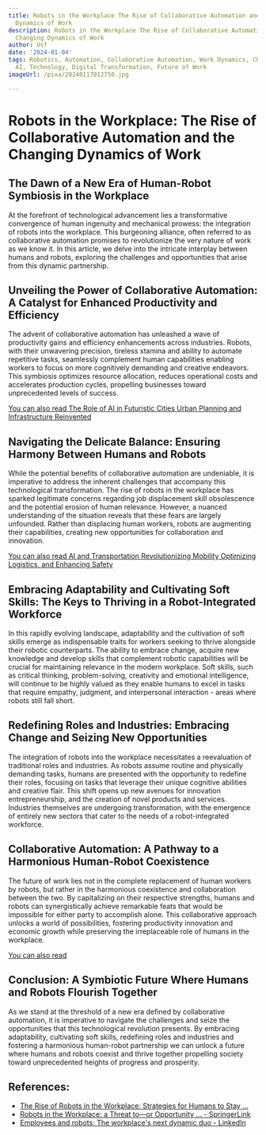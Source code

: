```yaml
---
title: Robots in the Workplace The Rise of Collaborative Automation and the Changing
  Dynamics of Work
description: Robots in the Workplace The Rise of Collaborative Automation and the
  Changing Dynamics of Work
author: Usf
date: '2024-01-04'
tags: Robotics, Automation, Collaborative Automation, Work Dynamics, Changing Workplace,
  AI, Technology, Digital Transformation, Future of Work
imageUrl: /pixa/20240117012750.jpg

---
```

# **Robots in the  Workplace: The  Rise of Collaborative Automation and the Changing Dynamics of  Work**

## The Dawn of a New Era of Human-Robot Symbiosis in the Workplace

At the forefront of technological  advancement lies a transformative convergence of human  ingenuity and mechanical prowess: the integration of robots into the  workplace.  This burgeoning alliance, often referred  to as collaborative automation promises to revolutionize  the very  nature of work as we know it. In this  article,  we delve into the intricate interplay between humans and  robots, exploring the challenges and opportunities that arise from this dynamic partnership.

## Unveiling the Power of Collaborative Automation:  A Catalyst for Enhanced Productivity and Efficiency

The advent of collaborative automation has unleashed a wave  of productivity gains  and efficiency enhancements across industries. Robots, with their unwavering precision,  tireless stamina and ability to automate  repetitive tasks, seamlessly complement human capabilities enabling workers to focus on more cognitively demanding and  creative endeavors. This  symbiosis optimizes resource allocation, reduces operational costs and accelerates production cycles, propelling businesses  toward unprecedented levels  of success.

[You can also read The Role of AI in Futuristic Cities Urban Planning and Infrastructure Reinvented](The%20Role%20of%20AI%20in%20Futuristic%20Cities%20Urban%20Planning%20and%20Infrastructure%20Reinvented)


## Navigating the  Delicate Balance: Ensuring Harmony Between  Humans and Robots

While  the potential benefits of collaborative automation are undeniable, it is imperative to address the inherent challenges that accompany this technological transformation. The rise of robots  in the workplace has  sparked legitimate concerns regarding job displacement skill obsolescence and the potential erosion of  human relevance.  However, a  nuanced understanding of the situation reveals that these fears  are largely unfounded. Rather than displacing human workers, robots are augmenting their capabilities, creating new opportunities for collaboration and innovation.

[You can also  read AI and Transportation Revolutionizing  Mobility  Optimizing Logistics, and Enhancing Safety](AI%20and%20Transportation%20Revolutionizing%20Mobility%2C%20Optimizing%20Logistics%2C%20and%20Enhancing%20Safety)


## Embracing Adaptability  and Cultivating Soft Skills: The Keys to Thriving in a Robot-Integrated Workforce

In this rapidly evolving landscape, adaptability and the cultivation  of soft skills emerge as indispensable traits for workers seeking to thrive alongside their  robotic counterparts. The ability to embrace change, acquire new knowledge and develop skills that  complement robotic capabilities  will  be crucial for  maintaining relevance in the modern workplace. Soft skills, such as critical  thinking, problem-solving, creativity and emotional intelligence, will continue to be highly valued as  they enable humans to excel  in tasks that  require empathy, judgment, and interpersonal interaction - areas where robots still fall short.

## Redefining Roles and Industries: Embracing Change and Seizing New Opportunities

The integration of robots into the workplace necessitates a reevaluation  of traditional roles and industries. As robots assume routine and physically demanding tasks, humans are presented with the  opportunity to redefine their roles, focusing on tasks that leverage their unique cognitive abilities  and creative flair. This shift opens up new avenues for innovation entrepreneurship, and the creation of novel products and services. Industries themselves are undergoing transformation, with the emergence of  entirely new  sectors that cater to the needs of a robot-integrated workforce.

## Collaborative Automation: A Pathway to a Harmonious Human-Robot Coexistence

The future of work lies not in the complete replacement of human workers by robots,  but rather in the harmonious coexistence and collaboration between the two. By capitalizing  on their respective strengths, humans and robots can synergistically achieve remarkable  feats that would be impossible for either party to accomplish alone. This collaborative approach  unlocks a world of  possibilities, fostering productivity innovation and economic growth while preserving the irreplaceable role of humans in  the workplace.

[You can also read ]()


## Conclusion: A Symbiotic  Future Where Humans and Robots Flourish Together

As we stand at the  threshold of  a new era defined by collaborative automation, it is imperative to navigate the challenges and  seize  the opportunities that this technological  revolution presents. By embracing adaptability, cultivating soft skills, redefining roles  and industries and fostering  a harmonious human-robot partnership we can unlock a future where humans and robots coexist and thrive together propelling society toward unprecedented heights of progress and prosperity.

## References:
- [The Rise of Robots in the Workplace: Strategies for Humans to Stay ...](https://www.linkedin.com/pulse/rise-robots-workplace-strategies-humans-stay-ahead-chris-caiah)
- [Robots in the Workplace: a Threat to—or Opportunity ... - SpringerLink](https://link.springer.com/article/10.1007/s13347-019-00377-4)
- [Employees and robots: The workplace's next dynamic duo - LinkedIn](https://www.linkedin.com/pulse/employees-robots-workplaces-next-dynamic-duo-jeff-wong)
